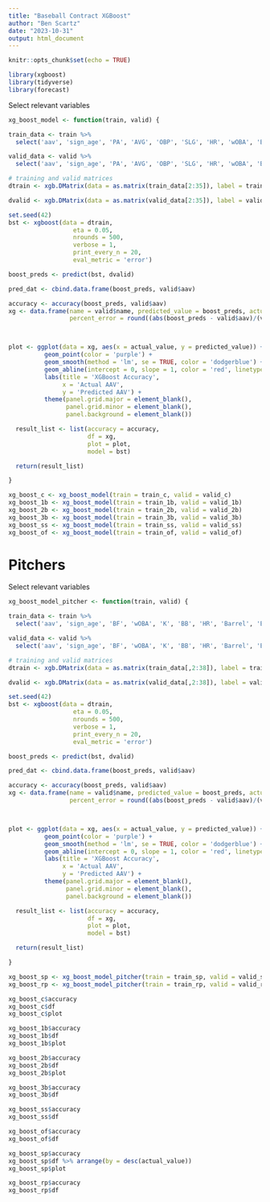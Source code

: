 ---
title: "Baseball Contract XGBoost"
author: "Ben Scartz"
date: "2023-10-31"
output: html_document
---

```{r setup, include=FALSE}
knitr::opts_chunk$set(echo = TRUE)
```

```{r warning=FALSE}
library(xgboost)
library(tidyverse)
library(forecast)
```

Select relevant variables
```{r}
xg_boost_model <- function(train, valid) {

train_data <- train %>%
  select('aav', 'sign_age', 'PA', 'AVG', 'OBP', 'SLG', 'HR', 'wOBA', 'Barrel', 'BB', 'K','ZOsw', 'AEV', 'PA.x', 'AVG.x', 'OBP.x', 'SLG.x', 'HR.x', 'wOBA.x', 'Barrel.x', 'BB.x', 'K.x','ZOsw.x', 'AEV.x', 'PA.y', 'AVG.y', 'OBP.y', 'SLG.y', 'HR.y', 'wOBA.y', 'Barrel.y', 'BB.y', 'K.y','ZOsw.y', 'AEV.y')

valid_data <- valid %>%
  select('aav', 'sign_age', 'PA', 'AVG', 'OBP', 'SLG', 'HR', 'wOBA', 'Barrel', 'BB', 'K','ZOsw', 'AEV', 'PA.x', 'AVG.x', 'OBP.x', 'SLG.x', 'HR.x', 'wOBA.x', 'Barrel.x', 'BB.x', 'K.x','ZOsw.x', 'AEV.x', 'PA.y', 'AVG.y', 'OBP.y', 'SLG.y', 'HR.y', 'wOBA.y', 'Barrel.y', 'BB.y', 'K.y','ZOsw.y', 'AEV.y')

# training and valid matrices
dtrain <- xgb.DMatrix(data = as.matrix(train_data[2:35]), label = train_data$aav)

dvalid <- xgb.DMatrix(data = as.matrix(valid_data[2:35]), label = valid_data$aav)

set.seed(42)
bst <- xgboost(data = dtrain,
                  eta = 0.05,
                  nrounds = 500,
                  verbose = 1,
                  print_every_n = 20,
                  eval_metric = 'error')

boost_preds <- predict(bst, dvalid)

pred_dat <- cbind.data.frame(boost_preds, valid$aav)

accuracy <- accuracy(boost_preds, valid$aav)
xg <- data.frame(name = valid$name, predicted_value = boost_preds, actual_value = valid$aav, 
                 percent_error = round((abs(boost_preds - valid$aav)/(valid$aav))*100,2))



plot <- ggplot(data = xg, aes(x = actual_value, y = predicted_value)) +
          geom_point(color = 'purple') +
          geom_smooth(method = 'lm', se = TRUE, color = 'dodgerblue') +
          geom_abline(intercept = 0, slope = 1, color = 'red', linetype = 'dashed') +
          labs(title = 'XGBoost Accuracy',
               x = 'Actual AAV',
               y = 'Predicted AAV') +
          theme(panel.grid.major = element_blank(),
                panel.grid.minor = element_blank(),
                panel.background = element_blank())

  result_list <- list(accuracy = accuracy,
                      df = xg,
                      plot = plot,
                      model = bst)

  return(result_list)

}
```


```{r}
xg_boost_c <- xg_boost_model(train = train_c, valid = valid_c)
xg_boost_1b <- xg_boost_model(train = train_1b, valid = valid_1b)
xg_boost_2b <- xg_boost_model(train = train_2b, valid = valid_2b)
xg_boost_3b <- xg_boost_model(train = train_3b, valid = valid_3b)
xg_boost_ss <- xg_boost_model(train = train_ss, valid = valid_ss)
xg_boost_of <- xg_boost_model(train = train_of, valid = valid_of)
```

# Pitchers

Select relevant variables
```{r}
xg_boost_model_pitcher <- function(train, valid) {

train_data <- train %>%
  select('aav', 'sign_age', 'BF', 'wOBA', 'K', 'BB', 'HR', 'Barrel', 'ERA', 'Wins', 'Saves','WHIP', 'IP', 'FIP','BF.x', 'wOBA.x', 'K.x', 'BB.x', 'HR.x', 'Barrel.x', 'ERA.x', 'Wins.x', 'Saves.x','WHIP.x', 'IP.x', 'FIP.x', 'BF.y', 'wOBA.y', 'K.y', 'BB.y', 'HR.y', 'Barrel.y', 'ERA.y', 'Wins.y', 'Saves.y','WHIP.y', 'IP.y', 'FIP.y')

valid_data <- valid %>%
  select('aav', 'sign_age', 'BF', 'wOBA', 'K', 'BB', 'HR', 'Barrel', 'ERA', 'Wins', 'Saves','WHIP', 'IP', 'FIP','BF.x', 'wOBA.x', 'K.x', 'BB.x', 'HR.x', 'Barrel.x', 'ERA.x', 'Wins.x', 'Saves.x','WHIP.x', 'IP.x', 'FIP.x', 'BF.y', 'wOBA.y', 'K.y', 'BB.y', 'HR.y', 'Barrel.y', 'ERA.y', 'Wins.y', 'Saves.y','WHIP.y', 'IP.y', 'FIP.y')

# training and valid matrices
dtrain <- xgb.DMatrix(data = as.matrix(train_data[,2:38]), label = train_data$aav)

dvalid <- xgb.DMatrix(data = as.matrix(valid_data[,2:38]), label = valid_data$aav)

set.seed(42)
bst <- xgboost(data = dtrain,
                  eta = 0.05,
                  nrounds = 500,
                  verbose = 1,
                  print_every_n = 20,
                  eval_metric = 'error')

boost_preds <- predict(bst, dvalid)

pred_dat <- cbind.data.frame(boost_preds, valid$aav)

accuracy <- accuracy(boost_preds, valid$aav)
xg <- data.frame(name = valid$name, predicted_value = boost_preds, actual_value = valid$aav, 
                 percent_error = round((abs(boost_preds - valid$aav)/(valid$aav))*100,2))



plot <- ggplot(data = xg, aes(x = actual_value, y = predicted_value)) +
          geom_point(color = 'purple') +
          geom_smooth(method = 'lm', se = TRUE, color = 'dodgerblue') +
          geom_abline(intercept = 0, slope = 1, color = 'red', linetype = 'dashed') +
          labs(title = 'XGBoost Accuracy',
               x = 'Actual AAV',
               y = 'Predicted AAV') +
          theme(panel.grid.major = element_blank(),
                panel.grid.minor = element_blank(),
                panel.background = element_blank())

  result_list <- list(accuracy = accuracy,
                      df = xg,
                      plot = plot,
                      model = bst)

  return(result_list)

}
```


```{r}
xg_boost_sp <- xg_boost_model_pitcher(train = train_sp, valid = valid_sp)
xg_boost_rp <- xg_boost_model_pitcher(train = train_rp, valid = valid_rp)
```

```{r}
xg_boost_c$accuracy
xg_boost_c$df
xg_boost_c$plot
```

```{r}
xg_boost_1b$accuracy
xg_boost_1b$df
xg_boost_1b$plot
```

```{r}
xg_boost_2b$accuracy
xg_boost_2b$df
xg_boost_2b$plot
```


```{r}
xg_boost_3b$accuracy
xg_boost_3b$df
```


```{r}
xg_boost_ss$accuracy
xg_boost_ss$df
```


```{r}
xg_boost_of$accuracy
xg_boost_of$df
```


```{r}
xg_boost_sp$accuracy
xg_boost_sp$df %>% arrange(by = desc(actual_value))
xg_boost_sp$plot
```


```{r}
xg_boost_rp$accuracy
xg_boost_rp$df
```












